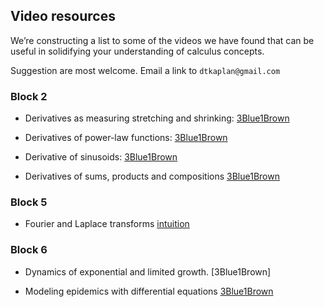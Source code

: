 ## Video resources {.unnumbered}

::: {.underconstruction}
We're constructing a list to some of the videos we have found that can be useful in solidifying your understanding of calculus concepts.

Suggestion are most welcome. Email a link to `dtkaplan@gmail.com`
:::

### Block 2

* Derivatives as measuring stretching and shrinking: [3Blue1Brown](https://youtu.be/CfW845LNObM?t=79)

* Derivatives of power-law functions: [3Blue1Brown](https://www.3blue1brown.com/lessons/derivatives-power-rule)

* Derivative of sinusoids: [3Blue1Brown](https://youtu.be/S0_qX4VJhMQ?t=757)

* Derivatives of sums, products and compositions [3Blue1Brown](https://www.3blue1brown.com/lessons/chain-rule-and-product-rule)

### Block 5

* Fourier and Laplace transforms [intuition](https://youtu.be/3gjJDuCAEQQ)


### Block 6

* Dynamics of exponential and limited growth. [3Blue1Brown]

* Modeling epidemics with differential equations [3Blue1Brown](https://www.3blue1brown.com/lessons/epidemic-simulations)
